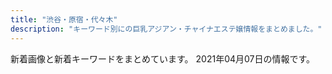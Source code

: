 ```yaml
---
title: "渋谷・原宿・代々木"
description: "キーワード別にの巨乳アジアン・チャイナエステ嬢情報をまとめました。"
---
```


新着画像と新着キーワードをまとめています。
2021年04月07日の情報です。

<DmmAffiliateIns />
<KeywordTable
  shops={
    [
    {
        "name": "Honey",
        "station": "JR\u6e0b\u8c37\u99c5\u30cf\u30c1\u516c\u53e3",
        "img_links": [
            "http://www.sarara-es.xyz/images/shop/shop02.jpg",
            "http://www.sarara-es.xyz/images/s_staff.png",
            "http://www.sarara-es.xyz/files/004.jpg",
            "http://www.sarara-es.xyz/images/top.png",
            "http://www.sarara-es.xyz/images/pick.png",
            "http://www.sarara-es.xyz/images/r4.jpg",
            "http://www.sarara-es.xyz/images/s_link.png",
            "http://www.sarara-es.xyz/images/face.png",
            "http://www.sarara-es.xyz/images/shop/shop01.jpg",
            "http://www.sarara-es.xyz/files/002.jpg",
            "http://www.sarara-es.xyz/files/001.jpg",
            "http://www.sarara-es.xyz/files/003.jpg",
            "http://www.sarara-es.xyz/files/005.jpg",
            "http://www.sarara-es.xyz/files/006.jpg",
            "http://www.sarara-es.xyz/images/r1.jpg",
            "http://www.sarara-es.xyz/images/shop/shop04.jpg",
            "http://www.sarara-es.xyz/images/r2.jpg",
            "http://www.sarara-es.xyz/images/shop/shop03.jpg",
            "http://www.sarara-es.xyz/images/news.png",
            "http://www.sarara-es.xyz/images/r5.jpg",
            "http://www.sarara-es.xyz/images/bj2.jpg",
            "http://www.sarara-es.xyz/images/end.png"
        ],
        "url": "http://www.sarara-es.xyz",
        "keywords": {
            "C": 3,
            "85": 3,
            "87": 1,
            "86": 2,
            "D": 3
        }
    },
    {
        "keywords": {
            "85": 4,
            "83": 4,
            "C": 19,
            "D": 24,
            "87": 8,
            "86": 12
        },
        "url": "http://kokoronosato.tyo.cm/",
        "name": "\u68ee\u306e\u9999",
        "img_links": [
            "http://kokoronosato.tyo.cm/images/themes/pink/line.png",
            "http://kokoronosato.tyo.cm/images/themes/pink/no1.png",
            "http://kokoronosato.tyo.cm/images/themes/pink/s_news.png",
            "http://kokoronosato.tyo.cm/images/room3.jpg",
            "http://kokoronosato.tyo.cm/photos/sites/15/2019/07/2019072809445954.jpg",
            "http://kokoronosato.tyo.cm/photos/sites/15/2019/07/2019072809465934.jpg",
            "http://kokoronosato.tyo.cm/images/themes/pink/mobile.jpg",
            "http://kokoronosato.tyo.cm/photos/sites/15/2020/08/2020082205444661.jpg",
            "http://kokoronosato.tyo.cm/images/themes/pink/s_ranking.png",
            "http://kokoronosato.tyo.cm/photos/sites/15/2019/07/2019072809450776.jpg",
            "http://kokoronosato.tyo.cm/images/themes/pink/s_newface.png",
            "http://kokoronosato.tyo.cm/link/walker88.jpg",
            "http://kokoronosato.tyo.cm/link/8831.jpg",
            "http://kokoronosato.tyo.cm/images/themes/pink/s_pickup.png",
            "http://kokoronosato.tyo.cm/images/room4.jpg",
            "http://kokoronosato.tyo.cm/link/massage-de_88_31.jpg",
            "http://menlog.net/link/menlog8831.jpg",
            "http://kokoronosato.tyo.cm/photos/sites/15/2020/08/2020082203150030.jpg",
            "http://kokoronosato.tyo.cm/link/esthelove88-31.jpg",
            "http://kokoronosato.tyo.cm/images/themes/pink/s_staff.png",
            "http://kokoronosato.tyo.cm/images/themes/pink/no2.png",
            "http://kokoronosato.tyo.cm/photos/sites/15/2020/08/2020082205444313.jpg",
            "http://kokoronosato.tyo.cm/photos/sites/15/2020/08/2020082203135850.jpg",
            "http://kokoronosato.tyo.cm/link/e0016.jpg",
            "http://kokoronosato.tyo.cm/photos/sites/15/2019/07/2019072809470568.jpg",
            "http://kokoronosato.tyo.cm/photos/sites/15/2020/08/2020082205443766.jpg",
            "http://kokoronosato.tyo.cm/images/themes/pink/r3.jpg",
            "http://kokoronosato.tyo.cm/images/themes/pink/s_link.png",
            "http://kokoronosato.tyo.cm/images/room1.jpg",
            "http://kokoronosato.tyo.cm/images/room2.jpg",
            "http://kokoronosato.tyo.cm/link/88x31b.jpg"
        ],
        "station": "JR\u6e0b\u8c37\u99c5\u6771\u53e3"
    },
    {
        "url": "http://angel.est.cm/",
        "keywords": {
            "87": 6,
            "86": 6,
            "C": 2,
            "D": 8,
            "E": 4,
            "88": 2
        },
        "name": "Angel",
        "station": "JR\u6e0b\u8c37\u99c5\u5bae\u76ca\u5742\u53e3",
        "img_links": [
            "http://angel.est.cm/img/top.png",
            "http://angel.est.cm/photos/sites/23/2019/05/2019051010094757.jpg",
            "http://angel.est.cm/photos/sites/23/2018/10/2018100318475591.jpg",
            "http://angel.est.cm/img/footer.png",
            "http://angel.est.cm/img/r2.jpg",
            "http://angel.est.cm/photos/sites/23/2019/05/2019051010094759.jpg",
            "http://angel.est.cm/img/r4.jpg",
            "http://angel.est.cm/photos/sites/23/2019/11/2019110102361631.jpg",
            "http://angel.est.cm/photos/sites/23/2016/08/staff2.jpg",
            "http://angel.est.cm/img/r1.jpg",
            "http://angel.est.cm/photos/sites/23/2019/05/2019051010094797.jpg",
            "http://angel.est.cm/photos/sites/23/2019/05/2019051010094748.jpg",
            "http://angel.est.cm/img/r3.jpg"
        ]
    },
    {
        "keywords": {
            "83": 11,
            "E": 6,
            "D": 19,
            "84": 38,
            "87": 11,
            "86": 11,
            "85": 12,
            "C": 58
        },
        "img_links": [
            "http://www.ogon.work/img/icon/new.jpg",
            "http://www.ogon.work/staff/hana1.jpg",
            "http://www.ogon.work/staff/sara1.jpg",
            "http://www.ogon.work/img/bana02.jpg",
            "http://www.ogon.work/staff/ayumi1.jpg",
            "http://www.ogon.work/img/contentsbottom.png",
            "http://www.ogon.work/staff/ayumi3.jpg",
            "http://www.ogon.work/staff/yuki1.jpg",
            "http://www.ogon.work/staff/yuki2.jpg",
            "http://www.ogon.work/img/interior.jpg",
            "http://www.ogon.work/img/bana03.jpg",
            "http://www.ogon.work/staff/tina1.jpg",
            "http://www.ogon.work/img/s/s_qa.png",
            "http://www.ogon.work/staff/momo1.jpg",
            "http://www.ogon.work/staff/aya1.jpg",
            "http://www.ogon.work/staff/ayumi2.jpg"
        ],
        "url": "http://www.ogon.work/",
        "name": "\u9ec4\u91d1\u6d77\u5cb8",
        "station": "JR\u6e0b\u8c37\u99c5\u30cf\u30c1\u516c\u53e3"
    },
    {
        "station": "JR\u6e0b\u8c37\u99c5\u897f\u53e3",
        "name": "\u30d3\u30e5\u30fc\u30c6\u30a3\u30d5\u30eb\u30ac\u30fc\u30eb",
        "url": "http://ipidiw.com/beautifulgirl8/",
        "img_links": [
            "http://ipidiw.com/beautifulgirl8/images/s_news.png",
            "http://ipidiw.com/beautifulgirl8/images/s_staff.jpg",
            "http://ipidiw.com/beautifulgirl8/user_data/00000098.jpg",
            "http://ipidiw.com/beautifulgirl8/user_data/00000095.jpg",
            "http://ipidiw.com/beautifulgirl8/images/top.png",
            "http://ipidiw.com/beautifulgirl8/images/n3.png",
            "http://ipidiw.com/beautifulgirl8/user_data/00000087.jpg",
            "http://ipidiw.com/beautifulgirl8/user_data/00000077.jpg",
            "http://ipidiw.com/beautifulgirl8/images/n1.jpg",
            "http://ipidiw.com/beautifulgirl8/images/s3.png",
            "http://ipidiw.com/beautifulgirl8/user_data/00000060.jpg",
            "http://ipidiw.com/beautifulgirl8/images/mobile.png",
            "http://ipidiw.com/beautifulgirl8/images/int2.jpg",
            "http://ipidiw.com/beautifulgirl8/images/int1.jpg",
            "http://ipidiw.com/beautifulgirl8/images/s1.png",
            "http://ipidiw.com/beautifulgirl8/images/s_pick.png",
            "http://ipidiw.com/beautifulgirl8/user_data/00000073.jpg"
        ],
        "keywords": {}
    },
    {
        "name": "\u6ce1\u6ce1\u30d5\u30a7\u30a2\u30ea\u30fc",
        "img_links": [
            "http://awaawa-fairy.work/sp/img/time.jpg",
            "http://awaawa-fairy.work/sp/img/p-29.png",
            "http://awaawa-fairy.work/sp/img/botton.jpg",
            "http://awaawa-fairy.work/sp/img/line.jpg",
            "http://awaawa-fairy.work/img/sta27.png",
            "http://awaawa-fairy.work/sp/img/sta27.png",
            "http://awaawa-fairy.work/img/st28.png",
            "http://awaawa-fairy.work/sp/img/sta29.png",
            "http://awaawa-fairy.work/sp/img/p-15.png",
            "http://awaawa-fairy.work/img/head.png",
            "http://awaawa-fairy.work/img/sta29.png",
            "http://awaawa-fairy.work/sp/img/sta17.png",
            "http://awaawa-fairy.work/sp/img/pc.jpg",
            "http://awaawa-fairy.work/sp/img/add.jpg",
            "http://awaawa-fairy.work/sp/img/pic.jpg",
            "http://awaawa-fairy.work/sp/img/t-o.jpg",
            "http://awaawa-fairy.work/sp/img/mv.jpg",
            "http://awaawa-fairy.work/img/st018.png",
            "http://awaawa-fairy.work/img/st15.png",
            "http://awaawa-fairy.work/sp/img/sta28.png",
            "http://awaawa-fairy.work/sp/img/sta22.png",
            "http://awaawa-fairy.work/sp/img/sys.jpg",
            "http://awaawa-fairy.work/img/st17.png",
            "http://awaawa-fairy.work/sp/img/t-a.jpg",
            "http://awaawa-fairy.work/sp/img/sta15.png",
            "http://awaawa-fairy.work/img/st27.png",
            "http://awaawa-fairy.work/img/mo.png",
            "http://awaawa-fairy.work/img/bottom.png",
            "http://awaawa-fairy.work/sp/img/tel.jpg",
            "http://awaawa-fairy.work/sp/img/info.jpg",
            "http://awaawa-fairy.work/sp/img/t-r.jpg",
            "http://awaawa-fairy.work/img/st4.png",
            "http://awaawa-fairy.work/sp/img/p-27.png",
            "http://awaawa-fairy.work/img/st29.png",
            "http://awaawa-fairy.work/sp/img/p-26.png",
            "http://awaawa-fairy.work/img/sta15.png",
            "http://awaawa-fairy.work/img/sta22.png",
            "http://awaawa-fairy.work/img/sta17.png",
            "http://awaawa-fairy.work/img/sta26.png",
            "http://awaawa-fairy.work/img/nos.png",
            "http://awaawa-fairy.work/sp/img/t-s.jpg",
            "http://awaawa-fairy.work/img/st017.png",
            "http://awaawa-fairy.work/img/st18.png",
            "http://awaawa-fairy.work/sp/img/sta26.png",
            "http://awaawa-fairy.work/img/sta18.png",
            "http://awaawa-fairy.work/img/st26.png",
            "http://awaawa-fairy.work/img/sta28.png",
            "http://awaawa-fairy.work/sp/img/t-t.jpg",
            "http://awaawa-fairy.work/sp/img/tit.jpg",
            "http://awaawa-fairy.work/sp/img/sta18.png",
            "http://awaawa-fairy.work/img/st22.png"
        ],
        "station": "JR\u6e0b\u8c37\u99c5\u897f\u53e3",
        "keywords": {
            "C": 17,
            "86": 3,
            "F": 1,
            "88": 5,
            "85": 4,
            "D": 4,
            "87": 5,
            "E": 2
        },
        "url": "http://awaawa-fairy.work/"
    },
    {
        "keywords": {},
        "station": "JR\u6e0b\u8c37\u99c5",
        "url": "http://www.aixin.co.jp/",
        "name": "\u30a2\u30a4\u30b7\u30f3",
        "img_links": [
            "http://www.aixin.co.jp/images/map/google.png",
            "http://www.aixin.co.jp/images/staff/ruru2/ruru2.jpg",
            "http://www.aixin.co.jp/images/costume/1.png",
            "http://www.aixin.co.jp/images/staff/chiemi/1.jpg",
            "http://www.aixin.co.jp/images/staff/rushi/1.jpg",
            "http://www.aixin.co.jp/images/staff/koko/koko.png",
            "http://www.aixin.co.jp/images/costume/2.png",
            "http://www.aixin.co.jp/images/staff/miki/miki.jpg",
            "http://www.aixin.co.jp/images/staff/mirai/mirai.png",
            "http://www.aixin.co.jp/images/costume/7.png",
            "http://www.aixin.co.jp/images/staff/akane/akane.png",
            "http://www.aixin.co.jp/images/staff/mimi2/mimi2.png",
            "http://www.aixin.co.jp/images/staff/mika2/mika2.png",
            "http://www.aixin.co.jp/images/wanted/wanted.png",
            "http://www.aixin.co.jp/images/staff/miya/miya.jpg",
            "http://www.aixin.co.jp/images/staff/ruru2/2.jpg",
            "http://www.aixin.co.jp/images/price/hirou.jpg",
            "http://www.aixin.co.jp/images/staff/haruka2/haruka2.png",
            "http://www.aixin.co.jp/images/staff/miki/2.jpg",
            "http://www.aixin.co.jp/images/costume/4.png",
            "http://www.aixin.co.jp/images/staff/aki/aki.png",
            "http://www.aixin.co.jp/images/costume/6.png",
            "http://www.aixin.co.jp/images/staff/yuzu/yuzu.jpg",
            "http://www.aixin.co.jp/images/staff/eri/eri.png",
            "http://www.aixin.co.jp/images/top/top.jpg",
            "http://www.aixin.co.jp/images/costume/3.png",
            "http://www.aixin.co.jp/images/staff/rara/rara.png",
            "http://www.aixin.co.jp/images/staff/yuzu/2.jpg",
            "http://www.aixin.co.jp/images/top_pic/top2.jpg",
            "http://www.aixin.co.jp/images/staff/rushi/rushi.jpg",
            "http://www.aixin.co.jp/images/staff/yui2/yui2.png",
            "http://www.aixin.co.jp/images/price/tokusen.jpg",
            "http://www.aixin.co.jp/images/staff/ruri2/ruri2.png",
            "http://www.aixin.co.jp/images/staff/ayaka/1.jpg",
            "http://www.aixin.co.jp/images/price/aroma.jpg",
            "http://www.aixin.co.jp/images/price/long.jpg",
            "http://www.aixin.co.jp/images/staff/mika2/1.png",
            "http://www.aixin.co.jp/images/staff/chiemi/chiemi.jpg",
            "http://www.aixin.co.jp/images/staff/mika2/2.png",
            "http://www.aixin.co.jp/images/staff/ayaka/ayaka.jpg",
            "http://www.aixin.co.jp/images/staff/ran/ran.png",
            "http://www.aixin.co.jp/images/staff/miharu/miharu.png"
        ]
    },
    {
        "name": "\u6953",
        "url": "http://www.kaede-es.club/",
        "img_links": [
            "http://www.kaede-es.club/images/index-tiba_09.jpg",
            "http://www.kaede-es.club/images/nav/nav-job.jpg",
            "http://www.kaede-es.club/images/staff/neinei2.jpg",
            "http://www.kaede-es.club/images/shop/DSC_0086-300x199.jpg",
            "http://www.kaede-es.club/images/nav/nav-sys.jpg",
            "http://www.kaede-es.club/images/staff/6.jpg",
            "http://www.kaede-es.club/images/t-off-ico.jpg",
            "http://www.kaede-es.club/images/staff/2/momo.jpg",
            "http://www.kaede-es.club/images/index-tiba_02.jpg",
            "http://www.kaede-es.club/images/index-tiba_04.jpg",
            "http://www.kaede-es.club/css/2.jpeg",
            "http://www.kaede-es.club/images/staff/2/7.jpg",
            "http://www.kaede-es.club/images/staff/4/yuyu2.jpg",
            "http://www.kaede-es.club/images/shop/DSC_0998-199x300.jpg",
            "http://www.kaede-es.club/images/staff/miki.jpg",
            "http://www.kaede-es.club/images/nav/nav-staff.jpg",
            "http://www.kaede-es.club/images/staff/2/riri.jpg",
            "http://www.kaede-es.club/images/staff/2/hana.jpg",
            "http://www.kaede-es.club/images/index-tiba_10.jpg",
            "http://www.kaede-es.club/images/index-tiba_13.jpg",
            "http://www.kaede-es.club/images/staff/4/sati.jpg",
            "http://www.kaede-es.club/psd/off32.jpg",
            "http://www.kaede-es.club/images/shop/DSC_0087-221x300.jpg",
            "http://www.kaede-es.club/images/staff/mimi.jpg",
            "http://www.kaede-es.club/psd/off2-1.jpg"
        ],
        "station": "JR\u4ee3\u3005\u6728\u99c5",
        "keywords": {}
    },
    {
        "name": "\u30b9\u30ef\u30f3",
        "station": "JR\u6e0b\u8c37\u99c5\u30cf\u30c1\u516c\u53e3",
        "img_links": [
            "http://www.e-god.work/images/int2.jpg",
            "http://www.e-god.work/img/eri1.jpg",
            "http://www.e-god.work/img/yuki1.jpg",
            "http://www.e-god.work/images/line.png",
            "http://www.e-god.work/images/int1.jpg",
            "http://www.e-god.work/images/sys1.jpg",
            "http://www.e-god.work/images/sys2.jpg",
            "http://www.e-god.work/images/mobile.jpg",
            "http://www.e-god.work/img/koko2.jpg",
            "http://www.e-god.work/images/info.jpg",
            "http://www.e-god.work/images/tel.jpg",
            "http://www.e-god.work/images/interior_t.jpg",
            "http://www.e-god.work/img/koko1.jpg",
            "http://www.e-god.work/img/zb.jpg",
            "http://www.e-god.work/images/news.jpg",
            "http://www.e-god.work/images/1.jpg",
            "http://www.e-god.work/images/4.jpg",
            "http://www.e-god.work/images/head.jpg",
            "http://www.e-god.work/images/staff_t.jpg",
            "http://www.e-god.work/images/ais.jpg",
            "http://www.e-god.work/images/2.jpg"
        ],
        "url": "http://www.e-god.work/",
        "keywords": {}
    }
]
}
/>
<DmmAffiliateScript />
